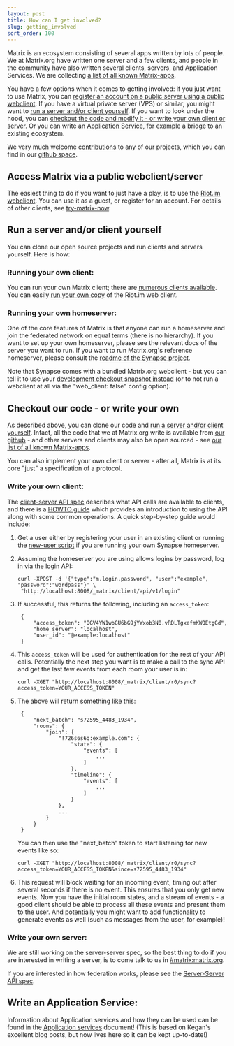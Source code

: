```yaml
---
layout: post
title: How can I get involved?
slug: getting_involved
sort_order: 100
---
```


Matrix is an ecosystem consisting of several apps written by lots of people. We at Matrix.org have written one server and a few clients, and people in the community have also written several clients, servers, and Application Services. We are collecting [a list of all known Matrix-apps][try-matrix-now].

You have a few options when it comes to getting involved: if you just want to use Matrix, you can [register an account on a public server using a public webclient](#reg). If you have a virtual private server (VPS) or similar, you might want to [run a server and/or client yourself](#run). If you want to look under the hood, you can [checkout the code and modify it - or write your own client or server](#checkout). Or you can write an [Application Service](#as), for example a bridge to an existing ecosystem.

We very much welcome [contributions](https://github.com/matrix-org/synapse/blob/master/CONTRIBUTING.rst) to any of our projects, which you can find in our [github space](https://github.com/matrix-org/).

<a class="anchor" id="reg"></a>

## Access Matrix via a public webclient/server

The easiest thing to do if you want to just have a play, is to use the [Riot.im
webclient](https://riot.im). You can use it as a guest, or register for an
account. For details of other clients, see
[try-matrix-now].

<a class="anchor" id="run"></a>

## Run a server and/or client yourself

You can clone our open source projects and run clients and servers yourself. Here is how:

### Running your own client:

You can run your own Matrix client; there are [numerous clients
available][try-matrix-now]. You can easily [run your
own copy](https://github.com/vector-im/vector-web#getting-started) of the
Riot.im web client.

### Running your own homeserver:

One of the core features of Matrix is that anyone can run a homeserver and join the federated network on equal terms (there is no hierarchy). If you want to set up your own homeserver, please see the relevant docs of the server you want to run. If you want to run Matrix.org's reference homeserver, please consult the [readme of the Synapse project](https://github.com/matrix-org/synapse/blob/master/README.rst).

Note that Synapse comes with a bundled Matrix.org webclient - but you can tell it to use your [development checkout snapshot instead](https://github.com/matrix-org/matrix-angular-sdk#matrix-angular-sdk) (or to not run a webclient at all via the "web_client: false" config option).

<a class="anchor" id="checkout"></a>

## Checkout our code - or write your own

As described above, you can clone our code and [run a server and/or client yourself](#run). Infact, all the code that we at Matrix.org write is available from [our github](https://github.com/matrix-org) - and other servers and clients may also be open sourced - see [our list of all known Matrix-apps][try-matrix-now].

You can also implement your own client or server - after all, Matrix is at its core "just" a specification of a protocol.

### Write your own client:

The [client-server API
spec](https://matrix.org/docs/spec/client_server/latest.html) describes what API
calls are available to clients, and there is a [HOWTO
guide](https://matrix.org/docs/guides/client-server.html) which provides an
introduction to using the API along with some common operations. A quick
step-by-step guide would include:

1. Get a user either by registering your user in an existing client or running the [new-user script](https://github.com/matrix-org/synapse/blob/master/scripts/register_new_matrix_user) if you are running your own Synapse homeserver.

2. Assuming the homeserver you are using allows logins by password, log in via the login API:

   ```
   curl -XPOST -d '{"type":"m.login.password", "user":"example", "password":"wordpass"}' \
    "http://localhost:8008/_matrix/client/api/v1/login"
   ```

3. If successful, this returns the following, including an `access_token`:

        {
            "access_token": "QGV4YW1wbGU6bG9jYWxob3N0.vRDLTgxefmKWQEtgGd",
            "home_server": "localhost",
            "user_id": "@example:localhost"
        }

4. This ``access_token`` will be used for authentication for the rest of your API calls. Potentially the next step you want is to make a call to the sync API and get the last few events from each room your user is in:

   ```
   curl -XGET "http://localhost:8008/_matrix/client/r0/sync?access_token=YOUR_ACCESS_TOKEN"
   ```

5. The above will return something like this:

        {
            "next_batch": "s72595_4483_1934",
            "rooms": {
                "join": {
                    "!726s6s6q:example.com": {
                        "state": {
                            "events": [
                                ...
                            ]
                        },
                        "timeline": {
                            "events": [
                                ...
                            ]
                        }
                    },
                    ...
                }
            }
        }


   You can then use the "next_batch" token to start listening for new events like so:

   ```
   curl -XGET "http://localhost:8008/_matrix/client/r0/sync?access_token=YOUR_ACCESS_TOKEN&since=s72595_4483_1934"
   ```

6. This request will block waiting for an incoming event, timing out after several seconds if there is no event. This ensures that you only get new events. Now you have the initial room states, and a stream of events - a good client should be able to process all these events and present them to the user. And potentially you might want to add functionality to generate events as well (such as messages from the user, for example)!

### Write your own server:

We are still working on the server-server spec, so the best thing to do if you are interested in writing a server, is to come talk to us in [#matrix:matrix.org](https://matrix.to/#/#matrix:matrix.org).

If you are interested in how federation works, please see the [Server-Server API spec](https://matrix.org/docs/spec/server_server/latest.html).

<a class="anchor" id="as"></a>

## Write an Application Service:

Information about Application services and how they can be used can be found in the [Application services](/docs/guides/application-services) document! (This is based on Kegan's excellent blog posts, but now lives here so it can be kept up-to-date!)


[try-matrix-now]: /docs/projects/try-matrix-now
